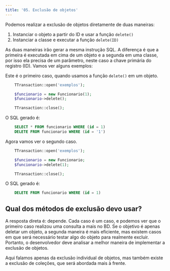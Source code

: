 ```yaml
---
title: '05. Exclusão de objetos'
---
```


Podemos realizar a exclusão de objetos diretamente de duas maneiras:

1.	Instanciar o objeto a partir do ID e usar a função `delete()`
2.	Instanciar a classe e executar a função `delete(ID)`

As duas maneiras irão gerar a mesma instrução SQL. A diferença é que a primeira é executada em cima de um objeto e a segunda em uma classe, por isso ela precisa de um parâmetro, neste caso a chave primária do registro (ID). Vamos ver alguns exemplos:

Este é o primeiro caso, quando usamos a função `delete()` em um objeto.

```php
    TTransaction::open('exemplos');

    $funcionario = new Funcionario(1);
    $funcionario->delete();

    TTransaction::close();
```

O SQL gerado é:

```sql
    SELECT * FROM funcionario WHERE (id = 1)  
    DELETE FROM funcionario WHERE (id = '1')
```

Agora vamos ver o segundo caso.

```php
    TTransaction::open('exemplos');

    $funcionario = new Funcionario;
    $funcionario->delete(1);

    TTransaction::close();
```

O SQL gerado é:

```sql
    DELETE FROM funcionario WHERE (id = 1)
```

## Qual dos métodos de exclusão devo usar?

A resposta direta é: depende. Cada caso é um caso, e podemos ver que o primeiro caso realizou uma consulta a mais no BD. Se o objetivo é apenas deletar um objeto, a segunda maneira é mais eficiente, mas existem casos em que será necessário testar algo do objeto para realmente excluir. Portanto, o desenvolvedor deve analisar a melhor maneira de implementar a exclusão de objetos.

Aqui falamos apenas da exclusão individual de objetos, mas também existe a exclusão de coleções, que será abordada mais à frente.

